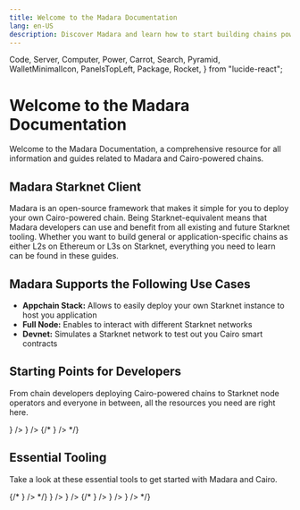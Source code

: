 ```yaml
---
title: Welcome to the Madara Documentation
lang: en-US
description: Discover Madara and learn how to start building chains powered by Cairo.
---
```


  Code,
  Server,
  Computer,
  Power,
  Carrot,
  Search,
  Pyramid,
  WalletMinimalIcon,
  PanelsTopLeft,
  Package,
  Rocket,
} from "lucide-react";

# Welcome to the Madara Documentation

Welcome to the Madara Documentation, a comprehensive resource for all information and guides related to Madara and Cairo-powered chains.

## Madara Starknet Client

Madara is an open-source framework that makes it simple for you to deploy your own Cairo-powered chain. Being Starknet-equivalent means that Madara developers can use and benefit from all existing and future Starknet tooling. Whether you want to build general or application-specific chains as either L2s on Ethereum or L3s on Starknet, everything you need to learn can be found in these guides.

## Madara Supports the Following Use Cases

- **Appchain Stack:** Allows to easily deploy your own Starknet instance to host you application
- **Full Node:** Enables to interact with different Starknet networks
- **Devnet:** Simulates a Starknet network to test out you Cairo smart contracts

## Starting Points for Developers

From chain developers deploying Cairo-powered chains to Starknet node operators and everyone in between, all the resources you need are right here.

<Cards>
  <Card
    title="Node Operators"
    href="/introduction"
    icon={<Server size={24} color="#ff000d" />}
  />
  <Card
    title="Chain Operators"
    href="/overview"
    icon={<Package size={24} color="#ff000d" />}
  />
  {/* <Card
    title="Wallets"
    href="/wallets/guide"
    icon={<WalletMinimalIcon size={24} color="#ff000d" />}
  /> */}
</Cards>

## Essential Tooling

Take a look at these essential tools to get started with Madara and Cairo.

<Cards>
  {/* <Card
    title="Launch Kits"
    href="/launch-kits/overview"
    icon={<Rocket size={24} color="#ff000d" />}
  /> */}
  <Card
    title="Madara Repo"
    href="https://github.com/madara-alliance/madara"
    icon={<Computer size={24} color="#ff000d" />}
  />
  <Card
    title="Bootstrapper"
    href="https://github.com/madara-alliance/madara-bootstrapper"
    icon={<Power size={24} color="#ff000d" />}
  />
</Cards>
{/* 
<Cards>
  <Card
    title="About Madara"
    href="/about/about"
    icon={<Search size={24} color="#ff000d" />}
  />
  <Card
    title="About Cairo"
    href="https://docs.cairo-lang.org/"
    icon={<Pyramid size={24} color="#ff000d" />}
  />
  <Card
    title="About EVM Compatibility"
    href="/ecosystem/kakarot"
    icon={<Carrot size={24} color="#ff000d" />}
  />
</Cards> */}
